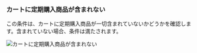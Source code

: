 ### カートに定期購入商品が含まれない

この条件は、カートに定期購入商品が一切含まれていないかどうかを確認します。含まれていない場合、条件は満たされます。

<img
  src="/images/essentials/condition-sets/cart-has-no-subscription-product.webp"
  alt="カートに定期購入商品が含まれない"
/>
